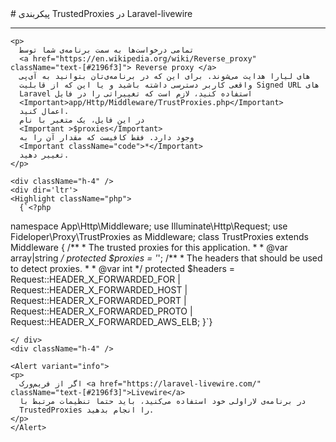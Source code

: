 

<Layout>
<Head>
<title>مستندات پیکربندی TrustedProxies در Laravel-livewire - لیارا</title>
<meta property="og:title" content="مستندات خدمات رایانش ابری لیارا" />
<meta property="og:description" content="مستندات مربوط به نحوه پیکربندی و تنظیم TrustedProxies در Laravel-Livewire در پلتفرم Laravel در لیارا"  />
<meta property="og:image" content="https://media.liara.ir/logos/liara-poster.jpg" />
</Head>
# پیکربندی TrustedProxies در Laravel-livewire
<hr className="mb-2" />

    <p>
      تمامی درخواست‌ها به سمت برنامه‌ی شما توسط
      <a href="https://en.wikipedia.org/wiki/Reverse_proxy" className="text-[#2196f3]"> Reverse proxy </a>
      های لیارا هدایت می‌شوند. برای این که در برنامه‌ی‌تان بتوانید به آی‌پی
      واقعی کاربر دسترسی داشته باشید و یا این که از قابلیت Signed URL های
      Laravel استفاده کنید، لازم است که تغییراتی را در فایل
      <Important>app/Http/Middleware/TrustProxies.php</Important>
      اعمال کنید.
      در این فایل، یک متغیر با نام
      <Important >$proxies</Important>
      وجود دارد. فقط کافیست که مقدار آن را به
      <Important className="code">*</Important>
      تغییر دهید.
    </p>

    <div className="h-4" />
    <div dir='ltr'>
    <Highlight className="php">
      {`<?php
namespace App\\Http\\Middleware;
use Illuminate\\Http\\Request;
use Fideloper\\Proxy\\TrustProxies as Middleware;
class TrustProxies extends Middleware
{
    /**
     * The trusted proxies for this application.
     *
     * @var array|string
     */
    protected $proxies = '*';
    /**
     * The headers that should be used to detect proxies.
     *
     * @var int
     */
    protected $headers =
      Request::HEADER_X_FORWARDED_FOR |
      Request::HEADER_X_FORWARDED_HOST |
      Request::HEADER_X_FORWARDED_PORT |
      Request::HEADER_X_FORWARDED_PROTO |
      Request::HEADER_X_FORWARDED_AWS_ELB;
}`}
    </Highlight>
    
    </ div>
    <div className="h-4" />

    <Alert variant="info">
    <p>
      اگر از فریم‌ورک <a href="https://laravel-livewire.com/" className="text-[#2196f3]">Livewire</a>
      در برنامه‌ی لاراولی خود استفاده می‌کنید، باید حتما تنظیمات مرتبط با
      TrustedProxies را انجام بدهید.
    </p>
    </Alert>

</Layout>